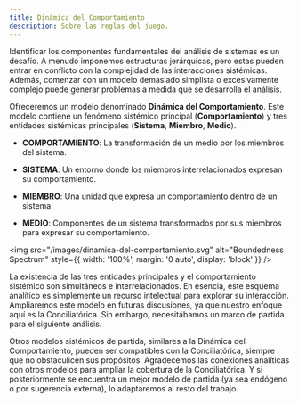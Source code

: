 ```yaml
---
title: Dinámica del Comportamiento
description: Sobre las reglas del juego.
---
```


Identificar los componentes fundamentales del análisis de sistemas es un desafío. A menudo imponemos estructuras jerárquicas, pero estas pueden entrar en conflicto con la complejidad de las interacciones sistémicas. Además, comenzar con un modelo demasiado simplista o excesivamente complejo puede generar problemas a medida que se desarrolla el análisis.

Ofreceremos un modelo denominado **Dinámica del Comportamiento**. Este modelo contiene un fenómeno sistémico principal (**Comportamiento**) y tres entidades sistémicas principales (**Sistema**, **Miembro**, **Medio**).

- **COMPORTAMIENTO**: La transformación de un medio por los miembros del sistema.

- **SISTEMA**: Un entorno donde los miembros interrelacionados expresan su comportamiento.

- **MIEMBRO**: Una unidad que expresa un comportamiento dentro de un sistema.

- **MEDIO**: Componentes de un sistema transformados por sus miembros para expresar su comportamiento.

<img 
  src="/images/dinamica-del-comportamiento.svg" 
  alt="Boundedness Spectrum" 
  style={{ width: '100%', margin: '0 auto', display: 'block' }} 
/>

La existencia de las tres entidades principales y el comportamiento sistémico son simultáneos e interrelacionados. En esencia, este esquema analítico es simplemente un recurso intelectual para explorar su interacción. Ampliaremos este modelo en futuras discusiones, ya que nuestro enfoque aquí es la Conciliatórica. Sin embargo, necesitábamos un marco de partida para el siguiente análisis.

Otros modelos sistémicos de partida, similares a la Dinámica del Comportamiento, pueden ser compatibles con la Conciliatórica, siempre que no obstaculicen sus propósitos. Agradecemos las conexiones analíticas con otros modelos para ampliar la cobertura de la Conciliatórica. Y si posteriormente se encuentra un mejor modelo de partida (ya sea endógeno o por sugerencia externa), lo adaptaremos al resto del trabajo.


